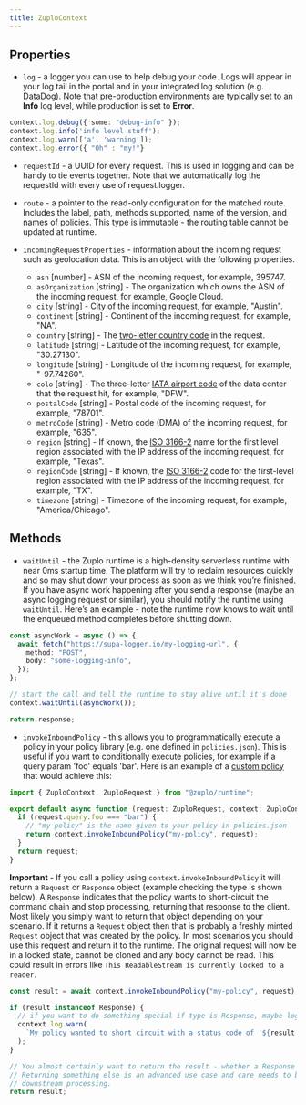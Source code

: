 ```yaml
---
title: ZuploContext
---
```


## Properties

- `log` - a logger you can use to help debug your code. Logs will appear in your
  log tail in the portal and in your integrated log solution (e.g. DataDog).
  Note that pre-production environments are typically set to an **Info** log
  level, while production is set to **Error**.

```ts
context.log.debug({ some: "debug-info" });
context.log.info('info level stuff');
context.log.warn(['a', 'warning']);
context.log.error({ "Oh" : "my!"}
```

- `requestId` - a UUID for every request. This is used in logging and can be
  handy to tie events together. Note that we automatically log the requestId
  with every use of request.logger.
- `route` - a pointer to the read-only configuration for the matched route.
  Includes the label, path, methods supported, name of the version, and names of
  policies. This type is immutable - the routing table cannot be updated at
  runtime.

- `incomingRequestProperties` - information about the incoming request such as
  geolocation data. This is an object with the following properties.

  - `asn` [number] - ASN of the incoming request, for example, 395747.
  - `asOrganization` [string] - The organization which owns the ASN of the
    incoming request, for example, Google Cloud.
  - `city` [string] - City of the incoming request, for example, "Austin".
  - `continent` [string] - Continent of the incoming request, for example, "NA".
  - `country` [string] - The
    [two-letter country code](https://en.wikipedia.org/wiki/ISO_3166-1_alpha-2)
    in the request.
  - `latitude` [string] - Latitude of the incoming request, for example,
    "30.27130".
  - `longitude` [string] - Longitude of the incoming request, for example,
    "-97.74260".
  - `colo` [string] - The three-letter
    [IATA airport code](https://en.wikipedia.org/wiki/IATA_airport_code) of the
    data center that the request hit, for example, "DFW".
  - `postalCode` [string] - Postal code of the incoming request, for example,
    "78701".
  - `metroCode` [string] - Metro code (DMA) of the incoming request, for
    example, "635".
  - `region` [string] - If known, the
    [ISO 3166-2](https://en.wikipedia.org/wiki/ISO_3166-2) name for the first
    level region associated with the IP address of the incoming request, for
    example, "Texas".
  - `regionCode` [string] - If known, the
    [ISO 3166-2](https://en.wikipedia.org/wiki/ISO_3166-2) code for the
    first-level region associated with the IP address of the incoming request,
    for example, "TX".
  - `timezone` [string] - Timezone of the incoming request, for example,
    "America/Chicago".

## Methods

- `waitUntil` - the Zuplo runtime is a high-density serverless runtime with near
  0ms startup time. The platform will try to reclaim resources quickly and so
  may shut down your process as soon as we think you’re finished. If you have
  async work happening after you send a response (maybe an async logging request
  or similar), you should notify the runtime using `waitUntil`. Here’s an
  example - note the runtime now knows to wait until the enqueued method
  completes before shutting down.

```ts
const asyncWork = async () => {
  await fetch("https://supa-logger.io/my-logging-url", {
    method: "POST",
    body: "some-logging-info",
  });
};

// start the call and tell the runtime to stay alive until it's done
context.waitUntil(asyncWork());

return response;
```

- `invokeInboundPolicy` - this allows you to programmatically execute a policy
  in your policy library (e.g. one defined in `policies.json`). This is useful
  if you want to conditionally execute policies, for example if a query param
  'foo' equals 'bar'. Here is an example of a
  [custom policy](/docs/policies/custom-code-inbound.md) that would achieve
  this:

```ts
import { ZuploContext, ZuploRequest } from "@zuplo/runtime";

export default async function (request: ZuploRequest, context: ZuploContext) {
  if (request.query.foo === "bar") {
    // "my-policy" is the name given to your policy in policies.json
    return context.invokeInboundPolicy("my-policy", request);
  }
  return request;
}
```

**Important** - If you call a policy using `context.invokeInboundPolicy` it will
return a `Request` or `Response` object (example checking the type is shown
below). A `Response` indicates that the policy wants to short-circuit the
command chain and stop processing, returning that response to the client. Most
likely you simply want to return that object depending on your scenario. If it
returns a `Request` object then that is probably a freshly minted `Request`
object that was created by the policy. In most scenarios you should use this
request and return it to the runtime. The original request will now be in a
locked state, cannot be cloned and any body cannot be read. This could result in
errors like `This ReadableStream is currently locked to a reader`.

```ts
const result = await context.invokeInboundPolicy("my-policy", request);

if (result instanceof Response) {
  // if you want to do something special if type is Response, maybe log for example
  context.log.warn(
    `My policy wanted to short circuit with a status code of '${result.status}'`,
  );
}

// You almost certainly want to return the result - whether a Response or Request to ensure
// Returning something else is an advanced use case and care needs to be taken not to break
// downstream processing.
return result;
```
